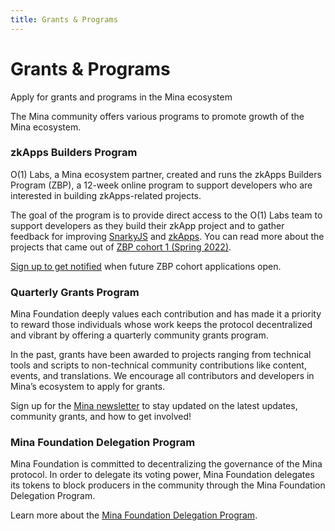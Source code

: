 ```yaml
---
title: Grants & Programs
---
```


# Grants & Programs



<Subhead>
  Apply for grants and programs in the Mina ecosystem
</Subhead>

The Mina community offers various programs to promote growth of the Mina ecosystem.

### zkApps Builders Program

O(1) Labs, a Mina ecosystem partner, created and runs the zkApps Builders Program (ZBP), a 12-week online program to support developers who are interested in building zkApps-related projects.

The goal of the program is to provide direct access to the O(1) Labs team to support developers as they build their zkApp project and to gather feedback for improving [SnarkyJS](/zkapps/snarkyjs-reference) and [zkApps](/zkapps). You can read more about the projects that came out of [ZBP cohort 1 (Spring 2022)](https://minaprotocol.com/blog/zkapps-builders-program-spring-2022-wrapup).

[Sign up to get notified](https://forms.gle/HWcqjj4RuCBFUAU18) when future ZBP cohort applications open.

### Quarterly Grants Program

Mina Foundation deeply values each contribution and has made it a priority to reward those individuals whose work keeps the protocol decentralized and vibrant by offering a quarterly community grants program.

In the past, grants have been awarded to projects ranging from technical tools and scripts to non-technical community contributions like content, events, and translations. We encourage all contributors and developers in Mina’s ecosystem to apply for grants.

Sign up for the [Mina newsletter](https://minaprotocol.com/) to stay updated on the latest updates, community grants, and how to get involved!

### Mina Foundation Delegation Program

Mina Foundation is committed to decentralizing the governance of the Mina protocol. In order to delegate its voting power, Mina Foundation delegates its tokens to block producers in the community through the Mina Foundation Delegation Program.

Learn more about the [Mina Foundation Delegation Program](/participate/grants-and-programs).
